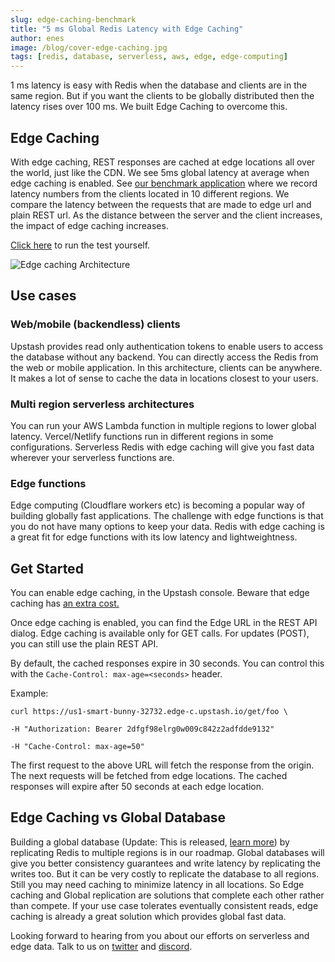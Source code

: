 ```yaml
---
slug: edge-caching-benchmark
title: "5 ms Global Redis Latency with Edge Caching"
author: enes
image: /blog/cover-edge-caching.jpg
tags: [redis, database, serverless, aws, edge, edge-computing]
---
```


1 ms latency is easy with Redis when the database and clients are in the same region. But if you want the clients to be globally distributed then the latency rises over 100 ms. We built Edge Caching to overcome this.

## Edge Caching

With edge caching, REST responses are cached at edge locations all over the world, just like the CDN. We see 5ms global latency at average when edge caching is enabled. See [our benchmark application](https://edge-benchmark.vercel.app/) where we record latency numbers from the clients located in 10 different regions. We compare the latency between the requests that are made to edge url and plain REST url. As the distance between the server and the client increases, the impact of edge caching increases.

[Click here](https://edge-benchmark.vercel.app/) to run the test yourself.

![Edge caching Architecture](/blog/edge-caching.png "Edge caching Architecture")

## Use cases

### Web/mobile (backendless) clients

Upstash provides read only authentication tokens to enable users to access the database without any backend. You can directly access the Redis from the web or mobile application. In this architecture, clients can be anywhere. It makes a lot of sense to cache the data in locations closest to your users.

### Multi region serverless architectures

You can run your AWS Lambda function in multiple regions to lower global latency. Vercel/Netlify functions run in different regions in some configurations. Serverless Redis with edge caching will give you fast data wherever your serverless functions are.

### Edge functions

Edge computing (Cloudflare workers etc) is becoming a popular way of building globally fast applications. The challenge with edge functions is that you do not have many options to keep your data. Redis with edge caching is a great fit for edge functions with its low latency and lightweightness.

## Get Started

You can enable edge caching, in the Upstash console. Beware that edge caching has [an extra cost.](https://docs.upstash.com/account/pricing#edge-caching)

Once edge caching is enabled, you can find the Edge URL in the REST API dialog. Edge caching is available only for GET calls. For updates (POST), you can still use the plain REST API.

By default, the cached responses expire in 30 seconds. You can control this with the `Cache-Control: max-age=<seconds>` header.

Example:

```shell
curl https://us1-smart-bunny-32732.edge-c.upstash.io/get/foo \

-H "Authorization: Bearer 2dfgf98elrg0w009c842z2adfdde9132"

-H "Cache-Control: max-age=50"
```

The first request to the above URL will fetch the response from the origin. The next requests will be fetched from edge locations. The cached responses will expire after 50 seconds at each edge location.

## Edge Caching vs Global Database

Building a global database (Update: This is released, [learn more](https://blog.upstash.com/global-database)) by replicating Redis to multiple regions is in our roadmap. Global databases will give you better consistency guarantees and write latency by replicating the writes too. But it can be very costly to replicate the database to all regions. Still you may need caching to minimize latency in all locations. So Edge caching and Global replication are solutions that complete each other rather than compete. If your use case tolerates eventually consistent reads, edge caching is already a great solution which provides global fast data.

Looking forward to hearing from you about our efforts on serverless and edge data. Talk to us on [twitter](https://twitter.com/upstash) and [discord](https://discord.com/invite/w9SenAtbme).
